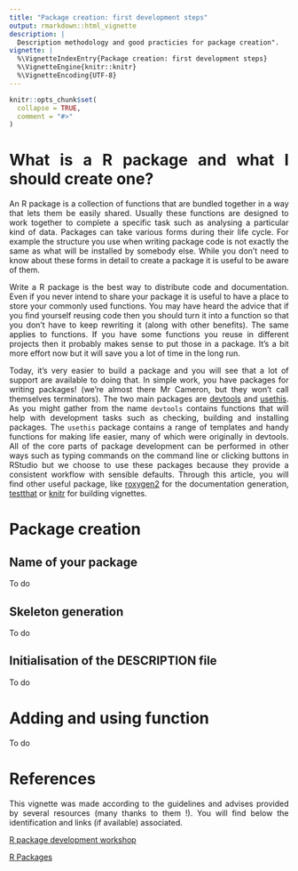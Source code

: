 ```yaml
---
title: "Package creation: first development steps"
output: rmarkdown::html_vignette
description: |
  Description methodology and good practicies for package creation".
vignette: |
  %\VignetteIndexEntry{Package creation: first development steps}
  %\VignetteEngine{knitr::knitr}
  %\VignetteEncoding{UTF-8}
---
```


```r
knitr::opts_chunk$set(
  collapse = TRUE,
  comment = "#>"
)
```

<div style="text-align: justify">

# What is a R package and what I should create one?

An R package is a collection of functions that are bundled together in a way that lets them be easily shared. Usually these functions are designed to work together to complete a specific task such as analysing a particular kind of data. Packages can take various forms during their life cycle. For example the structure you use when writing package code is not exactly the same as what will be installed by somebody else. While you don’t need to know about these forms in detail to create a package it is useful to be aware of them.

Write a R package is the best way to distribute code and documentation. Even if you never intend to share your package it is useful to have a place to store your commonly used functions. You may have heard the advice that if you find yourself reusing code then you should turn it into a function so that you don’t have to keep rewriting it (along with other benefits). The same applies to functions. If you have some functions you reuse in different projects then it probably makes sense to put those in a package. It’s a bit more effort now but it will save you a lot of time in the long run.

Today, it's very easier to build a package and you will see that a lot of support are available to doing that. In simple work, you have packages for writing packages! (we're almost there Mr Cameron, but they won't call themselves terminators). The two main packages are [devtools](https://devtools.r-lib.org/) and [usethis](https://usethis.r-lib.org/). As you might gather from the name `devtools` contains functions that will help with development tasks such as checking, building and installing packages. The `usethis` package contains a range of templates and handy functions for making life easier, many of which were originally in devtools. All of the core parts of package development can be performed in other ways such as typing commands on the command line or clicking buttons in RStudio but we choose to use these packages because they provide a consistent workflow with sensible defaults. Through this article, you will find other useful package, like [roxygen2](https://roxygen2.r-lib.org/) for the documentation generation, [testthat](https://testthat.r-lib.org/) or [knitr](https://combine-australia.github.io/r-pkg-dev/introduction.html) for building vignettes.

# Package creation

## Name of your package

To do

## Skeleton generation

To do

## Initialisation of the DESCRIPTION file

To do

# Adding and using function

To do

# References

This vignette was made according to the guidelines and advises provided by several resources (many thanks to them !). You will find below the identification and links (if available) associated.

[R package development workshop](https://combine-australia.github.io/r-pkg-dev/)

[R Packages](https://r-pkgs.org/)

</div>
